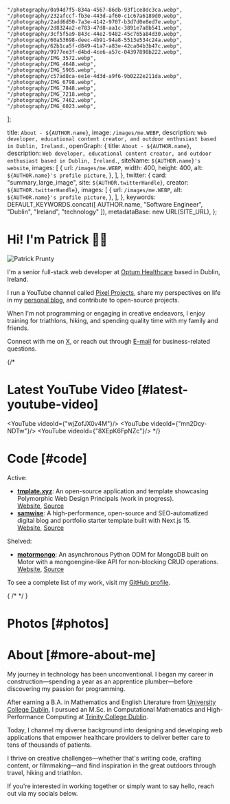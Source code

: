 
    "/photography/0a94d7f5-834a-4567-86db-93f1ce8dc3ca.webp",
    "/photography/232afccf-fb3e-443d-af60-c1c67a6189d0.webp",
    "/photography/2add6d50-7a3e-4142-9707-b3d7d0e8ed7e.webp",
    "/photography/2d8324a2-e783-47d8-aa1c-3891e7a8b541.webp",
    "/photography/3cf5f5a9-843c-44e2-9482-45c765a84d30.webp",
    "/photography/60a53698-deec-4b91-94a8-5513e534c24a.webp",
    "/photography/62b1ca5f-d849-41a7-a83e-42ca04b3b47c.webp",
    "/photography/9977ee3f-d4bd-4ce6-a57c-04397898b222.webp",
    "/photography/IMG_3572.webp",
    "/photography/IMG_4648.webp",
    "/photography/IMG_5905.webp",
    "/photography/c57ad8ca-ee1e-4d3d-a9f6-9b0222e211da.webp",
    "/photography/IMG_6798.webp",
    "/photography/IMG_7848.webp",
    "/photography/IMG_7218.webp",
    "/photography/IMG_7462.webp",
    "/photography/IMG_6023.webp",
];

  title: `About - ${AUTHOR.name}`,
  image: `/images/me.WEBP`,
  description: `Web developer, educational content creator, and outdoor enthusiast based in Dublin, Ireland.`,
  openGraph: {
    title: `About - ${AUTHOR.name}`,
    description: `Web developer, educational content creator, and outdoor enthusiast based in Dublin, Ireland.`,
    siteName: `${AUTHOR.name}'s website`,
    images: [
      {
        url: `/images/me.WEBP`,
        width: 400,
        height: 400,
        alt: `${AUTHOR.name}'s profile picture`,
      },
    ],
  },
  twitter: {
    card: "summary_large_image",
    site: `${AUTHOR.twitterHandle}`,
    creator: `${AUTHOR.twitterHandle}`,
    images: [
      {
        url: `/images/me.WEBP`,
        alt: `${AUTHOR.name}'s profile picture`,
      },
    ],
  },
  keywords: DEFAULT_KEYWORDS.concat([
    AUTHOR.name,
    "Software Engineer",
    "Dublin",
    "Ireland",
    "technology"
  ]),
  metadataBase: new URL(SITE_URL),
};

# Hi! I'm Patrick 👋🏻

<Image
src="/images/me-sketch.png"
alt="Patrick Prunty"
className="bg-gray-100 rounded-md block mt-2 mb-5 mx-auto w-full sm:w-80 md:float-right sm:ml-5 sm:mb-5"
unoptimized
width={320}
height={320}
priority
/>

I'm a senior full-stack web developer at [Optum Healthcare](https://en.wikipedia.org/wiki/Optum) based in Dublin, Ireland.

I run a YouTube channel called [Pixel Projects](https://www.youtube.com/channel/UC5OToaksgWe-pjkgqPkUZkw?sub_confirmation=1),
share my perspectives on life in my [personal blog](/blog), and contribute to open-source projects.

When I'm not programming or engaging in creative endeavors, I enjoy training for triathlons, hiking, and spending quality time with my family and friends.

Connect with me on [X](https://twitter.com/patrickprunty), or reach out through
[E-mail](mailto:patrickprunty.business@gmail.com) for business-related questions.

{/*
# Latest YouTube Video [#latest-youtube-video]

<YouTube videoId={"wjZofJX0v4M"}/>
<YouTube videoId={"mn2Dcy-NDTw"}/>
<YouTube videoId={"8XEpK6FpNZc"}/>
*/}

# Code [#code]

Active:

* **[tmplate.xyz](https://tmplate.xyz/)**: An open-source application and template showcasing Polymorphic Web Design Principals (work in progress). \
[Website](https://tmplate.xyz/), [Source](https://github.com/pprunty/tmplate.xyz)
* **[samwise](https://samwise.wtf/)**: A high-performance, open-source and SEO-automatized digital blog and portfolio starter template built with Next.js 15. \
[Website](https://samwise.wtf/), [Source](https://github.com/pprunty/samwise)

Shelved:

* **[motormongo](https://motormongo.readthedocs.io/)**: An asynchronous Python ODM for MongoDB built on Motor with a mongoengine-like API for non-blocking CRUD operations. \
[Website](https://motormongo.readthedocs.io/), [Source](https://github.com/pprunty/motormongo)

To see a complete list of my work, visit my [GitHub profile](https://github.com/pprunty).

{
/*
<Grid className="sm:grid-cols-2 py-4 grid-cols-1" gap="gap-4">
<ProjectCard
  key="tmplate"
  imagePath="/images/projects/tmplate.png"
  title="tmplate.xyz"
  description="An open-source application and template showcasing Polymorphic Web Design Principals (work in progress)."
  websiteUrl="https://tmplate.xyz/"
sourceUrl="https://github.com/pprunty/tmplate.xyz"
/>
<ProjectCard
  key="samwise"
  imagePath="/images/projects/samwise-v2.png"
  title="samwise"
  description="A high-performance, open-source and SE0-automatized digital blog and portfolio starter template built with Next.js 15."
  websiteUrl="https://samwise.wtf"
/>
</Grid>
*/
}

# Photos [#photos]

<PhotoGrid images={photographyImages} />

# About [#more-about-me]

My journey in technology has been unconventional. I began my career in construction—spending a year as an apprentice plumber—before discovering my passion for programming.

After earning a B.A. in Mathematics and English Literature from [University College Dublin](https://www.ucd.ie/), I pursued an M.Sc. in Computational Mathematics and High-Performance Computing at [Trinity College Dublin](https://www.tcd.ie/).

Today, I channel my diverse background into designing and developing web applications that empower healthcare providers to deliver better care to tens of thousands of patients.

I thrive on creative challenges—whether that's writing code, crafting content, or filmmaking—and find inspiration in the great outdoors through travel, hiking and triathlon.

If you're interested in working together or simply want to say hello, reach out via my socials below.
